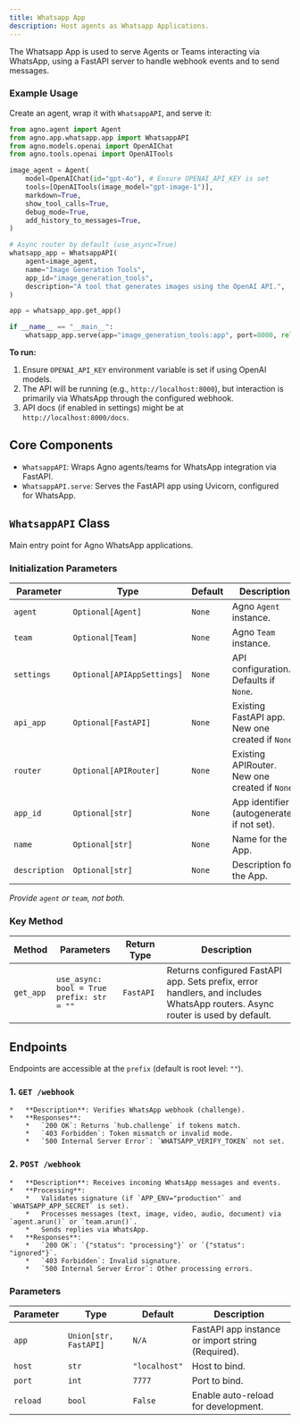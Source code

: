 ```yaml
---
title: Whatsapp App
description: Host agents as Whatsapp Applications.
---
```


The Whatsapp App is used to serve Agents or Teams interacting via WhatsApp, using a FastAPI server to handle webhook events and to send messages.

<Snippet file="setup-whatsapp-app.mdx" />

### Example Usage

Create an agent, wrap it with `WhatsappAPI`, and serve it:

```python
from agno.agent import Agent
from agno.app.whatsapp.app import WhatsappAPI
from agno.models.openai import OpenAIChat
from agno.tools.openai import OpenAITools

image_agent = Agent(
    model=OpenAIChat(id="gpt-4o"), # Ensure OPENAI_API_KEY is set
    tools=[OpenAITools(image_model="gpt-image-1")],
    markdown=True,
    show_tool_calls=True,
    debug_mode=True,
    add_history_to_messages=True,
)

# Async router by default (use_async=True)
whatsapp_app = WhatsappAPI(
    agent=image_agent,
    name="Image Generation Tools",
    app_id="image_generation_tools",
    description="A tool that generates images using the OpenAI API.",
)

app = whatsapp_app.get_app()

if __name__ == "__main__":
    whatsapp_app.serve(app="image_generation_tools:app", port=8000, reload=True)
```

**To run:**
1.  Ensure `OPENAI_API_KEY` environment variable is set if using OpenAI models.
2.  The API will be running (e.g., `http://localhost:8000`), but interaction is primarily via WhatsApp through the configured webhook.
3.  API docs (if enabled in settings) might be at `http://localhost:8000/docs`.



## Core Components

- `WhatsappAPI`: Wraps Agno agents/teams for WhatsApp integration via FastAPI.
- `WhatsappAPI.serve`: Serves the FastAPI app using Uvicorn, configured for WhatsApp.

## `WhatsappAPI` Class

Main entry point for Agno WhatsApp applications.

### Initialization Parameters

| Parameter  | Type                      | Default | Description                                           |
| ---------- | ------------------------- | ------- | ----------------------------------------------------- |
| `agent`    | `Optional[Agent]`         | `None`  | Agno `Agent` instance.                                |
| `team`     | `Optional[Team]`          | `None`  | Agno `Team` instance.                                 |
| `settings` | `Optional[APIAppSettings]`| `None`  | API configuration. Defaults if `None`.                |
| `api_app`  | `Optional[FastAPI]`       | `None`  | Existing FastAPI app. New one created if `None`.    |
| `router`   | `Optional[APIRouter]`     | `None`  | Existing APIRouter. New one created if `None`.        |
| `app_id`    | `Optional[str]`           | `None`  | App identifier (autogenerated if not set).                         |
| `name`    | `Optional[str]`           | `None`  | Name for the App.                         |
| `description`    | `Optional[str]`           | `None`  | Description for the App.                         |

*Provide `agent` or `team`, not both.*

### Key Method

| Method | Parameters | Return Type | Description |
|--------|------------|-------------|-------------|
| `get_app` | `use_async: bool = True`<br/>`prefix: str = ""` | `FastAPI` | Returns configured FastAPI app. Sets prefix, error handlers, and includes WhatsApp routers. Async router is used by default. |

## Endpoints

Endpoints are accessible at the `prefix` (default is root level: `""`).

### 1. `GET /webhook`
    *   **Description**: Verifies WhatsApp webhook (challenge).
    *   **Responses**:
        *   `200 OK`: Returns `hub.challenge` if tokens match.
        *   `403 Forbidden`: Token mismatch or invalid mode.
        *   `500 Internal Server Error`: `WHATSAPP_VERIFY_TOKEN` not set.

### 2. `POST /webhook`
    *   **Description**: Receives incoming WhatsApp messages and events.
    *   **Processing**:
        *   Validates signature (if `APP_ENV="production"` and `WHATSAPP_APP_SECRET` is set).
        *   Processes messages (text, image, video, audio, document) via `agent.arun()` or `team.arun()`.
        *   Sends replies via WhatsApp.
    *   **Responses**:
        *   `200 OK`: `{"status": "processing"}` or `{"status": "ignored"}`.
        *   `403 Forbidden`: Invalid signature.
        *   `500 Internal Server Error`: Other processing errors.

### Parameters

| Parameter | Type                | Default     | Description                                        |
| --------- | ------------------- | ----------- | -------------------------------------------------- |
| `app`     | `Union[str, FastAPI]` | `N/A`       | FastAPI app instance or import string (Required). |
| `host`    | `str`               | `"localhost"` | Host to bind.                                      |
| `port`    | `int`               | `7777`      | Port to bind.                                      |
| `reload`  | `bool`              | `False`     | Enable auto-reload for development.                |
